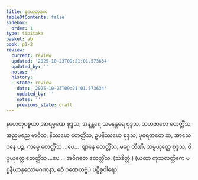 ```yaml
---
title: နဟေတုဒုက
tableOfContents: false
sidebar:
  order: 1
type: tipitaka
basket: ab
book: p1-2
review:
  current: review
  updated: '2025-10-23T09:21:01.573634'
  updated_by: ''
  notes: ''
  history:
  - state: review
    date: '2025-10-23T09:21:01.573634'
    updated_by: ''
    notes: ''
    previous_state: draft
---
```



<ReviewStatus review={frontmatter.review} showDetails={true} />

<HypothesisAnnotation frontmatter={frontmatter} />

<DynamicBreadcrumb />

<Division number="46" book="p1-2" e="ch" v="37" p="29">

<Paragraph number="197" book="p1-2">
နဟေတုပစ္စယာ အာရမ္မဏေ စုဒ္ဒသ, အနန္တရေ သမနန္တရေ စုဒ္ဒသ, သဟဇာတေ တေတ္တိံသ, အညမညေ ဗာဝီသ, နိဿယေ တေတ္တိံသ, ဥပနိဿယေ စုဒ္ဒသ, ပုရေဇာတေ ဆ, အာသေဝနေ ပဉ္စ, ကမ္မေ တေတ္တိံသ …ပေ…  ဈာနေ တေတ္တိံသ, မဂ္ဂေ တီဏိ, သမ္ပယုတ္တေ စုဒ္ဒသ, ဝိပ္ပယုတ္တေ တေတ္တိံသ …ပေ…  အဝိဂတေ တေတ္တိံသ. (သံခိတ္တံ.)
</Paragraph>

<Paragraph number="198" book="p1-2">
(ယထာ ကုသလတ္တိကေ ပစ္စနီယာနုလောမဂဏနာ, ဧဝံ ဂဏေတဗ္ဗံ.)

</Paragraph>
</Division>

<Paragraph number="199" type="center" book="p1-2">
ပဋိစ္စဝါရော.
</Paragraph>
